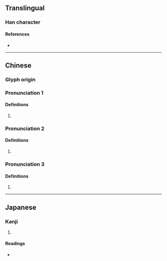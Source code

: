 {{character info/new}}
==Translingual==

===Han character===
{{Han char|rn=32|rad=土|as=11|sn=14|four=|canj=GSRR|ids=⿰土區}}

====References====
* {{Han ref|kx=0237.020|dkj=05393|dj=0475.080|hdz=10479.070|uh=5878|ud=22648}}

----

==Chinese==
{{zh-forms|s=𫭟}}

===Glyph origin===
{{Han etym}}

===Pronunciation 1===
{{zh-pron
|m=ōu
|mc=y
|oc=y
|cat=
}}

====Definitions====
{{zh-hanzi}}
# {{n-g|[[use]]d in [[placename]]s}}
#: {{zh-x|^陳塸{ōu}|the name of a place in [[Shanxi]]}}

===Pronunciation 2===
{{zh-pron
|m=qū
}}

====Definitions====
{{zh-hanzi}}
# {{n-g|used in placenames}}
#: {{zh-x|^鄒塸{qū}|the name of a place in [[Jiangsu]]}}

===Pronunciation 3===
{{zh-pron
|m=qiū
}}

====Definitions====
{{zh-hanzi}}

# {{rfdef|zh}}

----

==Japanese==

===Kanji===
{{ja-kanji|grade=|rs=土11}}

# {{rfdef|ja|sort=土11}}

====Readings====
* {{ja-readings|on=[[おう]] (ō), [[お]] (o)|kun=[[はか]] (haka)}}